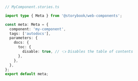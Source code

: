 ```ts
// MyComponent.stories.ts

import type { Meta } from '@storybook/web-components';

const meta: Meta = {
  component: 'my-component',
  tags: ['autodocs'],
  parameters: {
    docs: {
      toc: {
        disable: true, // 👈 Disables the table of contents
      },
    },
  },
};
export default meta;
```
